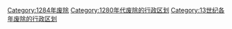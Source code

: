 [[Category:1284年废除|Category:1284年废除]]
[[Category:1280年代废除的行政区划|Category:1280年代废除的行政区划]]
[[Category:13世纪各年废除的行政区划|Category:13世纪各年废除的行政区划]]